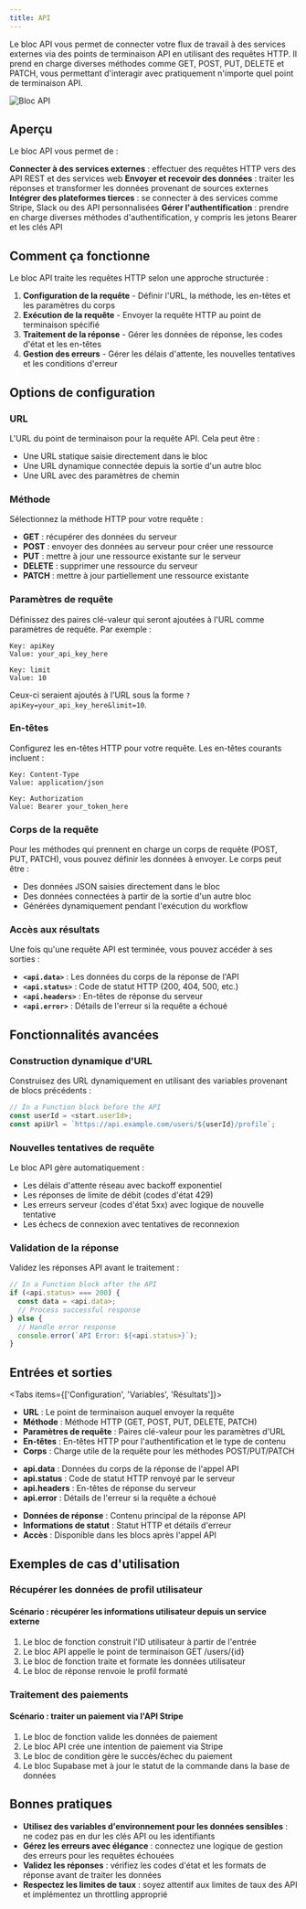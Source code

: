 ```yaml
---
title: API
---
```



Le bloc API vous permet de connecter votre flux de travail à des services externes via des points de terminaison API en utilisant des requêtes HTTP. Il prend en charge diverses méthodes comme GET, POST, PUT, DELETE et PATCH, vous permettant d'interagir avec pratiquement n'importe quel point de terminaison API.

<div className="flex justify-center">
  <Image
    src="/static/blocks/api.png"
    alt="Bloc API"
    width={500}
    height={400}
    className="my-6"
  />
</div>

## Aperçu

Le bloc API vous permet de :

<Steps>
  <Step>
    <strong>Connecter à des services externes</strong> : effectuer des requêtes HTTP vers des API REST et des services web
  </Step>
  <Step>
    <strong>Envoyer et recevoir des données</strong> : traiter les réponses et transformer les données provenant de sources externes
  </Step>
  <Step>
    <strong>Intégrer des plateformes tierces</strong> : se connecter à des services comme Stripe, Slack ou des API personnalisées
  </Step>
  <Step>
    <strong>Gérer l'authentification</strong> : prendre en charge diverses méthodes d'authentification, y compris les jetons Bearer et les clés API
  </Step>
</Steps>

## Comment ça fonctionne

Le bloc API traite les requêtes HTTP selon une approche structurée :

1. **Configuration de la requête** - Définir l'URL, la méthode, les en-têtes et les paramètres du corps
2. **Exécution de la requête** - Envoyer la requête HTTP au point de terminaison spécifié
3. **Traitement de la réponse** - Gérer les données de réponse, les codes d'état et les en-têtes
4. **Gestion des erreurs** - Gérer les délais d'attente, les nouvelles tentatives et les conditions d'erreur

## Options de configuration

### URL

L'URL du point de terminaison pour la requête API. Cela peut être :

- Une URL statique saisie directement dans le bloc
- Une URL dynamique connectée depuis la sortie d'un autre bloc
- Une URL avec des paramètres de chemin

### Méthode

Sélectionnez la méthode HTTP pour votre requête :

- **GET** : récupérer des données du serveur
- **POST** : envoyer des données au serveur pour créer une ressource
- **PUT** : mettre à jour une ressource existante sur le serveur
- **DELETE** : supprimer une ressource du serveur
- **PATCH** : mettre à jour partiellement une ressource existante

### Paramètres de requête

Définissez des paires clé-valeur qui seront ajoutées à l'URL comme paramètres de requête. Par exemple :

```
Key: apiKey
Value: your_api_key_here

Key: limit
Value: 10
```

Ceux-ci seraient ajoutés à l'URL sous la forme `?apiKey=your_api_key_here&limit=10`.

### En-têtes

Configurez les en-têtes HTTP pour votre requête. Les en-têtes courants incluent :

```
Key: Content-Type
Value: application/json

Key: Authorization
Value: Bearer your_token_here
```

### Corps de la requête

Pour les méthodes qui prennent en charge un corps de requête (POST, PUT, PATCH), vous pouvez définir les données à envoyer. Le corps peut être :

- Des données JSON saisies directement dans le bloc
- Des données connectées à partir de la sortie d'un autre bloc
- Générées dynamiquement pendant l'exécution du workflow

### Accès aux résultats

Une fois qu'une requête API est terminée, vous pouvez accéder à ses sorties :

- **`<api.data>`** : Les données du corps de la réponse de l'API
- **`<api.status>`** : Code de statut HTTP (200, 404, 500, etc.)
- **`<api.headers>`** : En-têtes de réponse du serveur
- **`<api.error>`** : Détails de l'erreur si la requête a échoué

## Fonctionnalités avancées

### Construction dynamique d'URL

Construisez des URL dynamiquement en utilisant des variables provenant de blocs précédents :

```javascript
// In a Function block before the API
const userId = <start.userId>;
const apiUrl = `https://api.example.com/users/${userId}/profile`;
```

### Nouvelles tentatives de requête

Le bloc API gère automatiquement :
- Les délais d'attente réseau avec backoff exponentiel
- Les réponses de limite de débit (codes d'état 429)
- Les erreurs serveur (codes d'état 5xx) avec logique de nouvelle tentative
- Les échecs de connexion avec tentatives de reconnexion

### Validation de la réponse

Validez les réponses API avant le traitement :

```javascript
// In a Function block after the API
if (<api.status> === 200) {
  const data = <api.data>;
  // Process successful response
} else {
  // Handle error response
  console.error(`API Error: ${<api.status>}`);
}
```

## Entrées et sorties

<Tabs items={['Configuration', 'Variables', 'Résultats']}>
  <Tab>
    <ul className="list-disc space-y-2 pl-6">
      <li>
        <strong>URL</strong> : Le point de terminaison auquel envoyer la requête
      </li>
      <li>
        <strong>Méthode</strong> : Méthode HTTP (GET, POST, PUT, DELETE, PATCH)
      </li>
      <li>
        <strong>Paramètres de requête</strong> : Paires clé-valeur pour les paramètres d'URL
      </li>
      <li>
        <strong>En-têtes</strong> : En-têtes HTTP pour l'authentification et le type de contenu
      </li>
      <li>
        <strong>Corps</strong> : Charge utile de la requête pour les méthodes POST/PUT/PATCH
      </li>
    </ul>
  </Tab>
  <Tab>
    <ul className="list-disc space-y-2 pl-6">
      <li>
        <strong>api.data</strong> : Données du corps de la réponse de l'appel API
      </li>
      <li>
        <strong>api.status</strong> : Code de statut HTTP renvoyé par le serveur
      </li>
      <li>
        <strong>api.headers</strong> : En-têtes de réponse du serveur
      </li>
      <li>
        <strong>api.error</strong> : Détails de l'erreur si la requête a échoué
      </li>
    </ul>
  </Tab>
  <Tab>
    <ul className="list-disc space-y-2 pl-6">
      <li>
        <strong>Données de réponse</strong> : Contenu principal de la réponse API
      </li>
      <li>
        <strong>Informations de statut</strong> : Statut HTTP et détails d'erreur
      </li>
      <li>
        <strong>Accès</strong> : Disponible dans les blocs après l'appel API
      </li>
    </ul>
  </Tab>
</Tabs>

## Exemples de cas d'utilisation

### Récupérer les données de profil utilisateur

<div className="mb-4 rounded-md border p-4">
  <h4 className="font-medium">Scénario : récupérer les informations utilisateur depuis un service externe</h4>
  <ol className="list-decimal pl-5 text-sm">
    <li>Le bloc de fonction construit l'ID utilisateur à partir de l'entrée</li>
    <li>Le bloc API appelle le point de terminaison GET /users/&#123;id&#125;</li>
    <li>Le bloc de fonction traite et formate les données utilisateur</li>
    <li>Le bloc de réponse renvoie le profil formaté</li>
  </ol>
</div>

### Traitement des paiements

<div className="mb-4 rounded-md border p-4">
  <h4 className="font-medium">Scénario : traiter un paiement via l'API Stripe</h4>
  <ol className="list-decimal pl-5 text-sm">
    <li>Le bloc de fonction valide les données de paiement</li>
    <li>Le bloc API crée une intention de paiement via Stripe</li>
    <li>Le bloc de condition gère le succès/échec du paiement</li>
    <li>Le bloc Supabase met à jour le statut de la commande dans la base de données</li>
  </ol>
</div>

## Bonnes pratiques

- **Utilisez des variables d'environnement pour les données sensibles** : ne codez pas en dur les clés API ou les identifiants
- **Gérez les erreurs avec élégance** : connectez une logique de gestion des erreurs pour les requêtes échouées
- **Validez les réponses** : vérifiez les codes d'état et les formats de réponse avant de traiter les données
- **Respectez les limites de taux** : soyez attentif aux limites de taux des API et implémentez un throttling approprié
